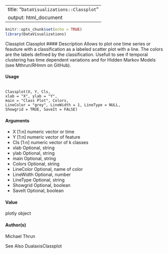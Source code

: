 
---
title: "``DataVisualizations::Classplot``"
output: html_document
---



```r
knitr::opts_chunk$set(echo = TRUE)
library(DataVisualizations)
```

Classplot Classplot
#### Description
Allows to plot one time series or feauture with a classification as a labeled scatter plot with a line. The colors are the labels defined by the classification. Usefull to see if temporal clustering has time dependent variations and for Hidden Markov Models (see Mthrun/RHmm on GitHub).

#### Usage
<pre><code>
Classplot(X, Y, Cls,
xlab = "X", ylab = "Y",
main = "Class Plot", Colors,
LineColor = "grey", LineWidth = 1, LineType = NULL,
Showgrid = TRUE, SaveIt = FALSE)
</code></pre>

#### Arguments

* X [1:n] numeric vector or time
* Y [1:n] numeric vector of feature
* Cls [1:n] numeric vector of k classes
* xlab Optional, string
* ylab Optional, string
* main Optional, string
* Colors Optional, string
* LineColor Optional, name of color
* LineWidth Optional, number
* LineType Optional, string
* Showgrid Optional, boolean
* SaveIt Optional, boolean

#### Value
plotly object

#### Author(s)
Michael Thrun

See Also
DualaxisClassplot
